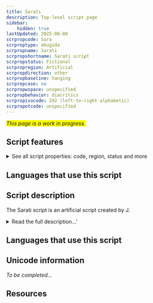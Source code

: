 ```yaml
---
title: Sarati
description: Top-level script page
sidebar:
    hidden: true
lastUpdated: 2025-08-08
scrpropcode: Sara
scrproptype: abugida
scrpropname: Sarati
scrpropshortname: Sarati script
scrpropstatus: Fictional
scrpropregion: Artificial
scrpropdirection: other
scrpropbaseline: hanging
scrpropcase: no
scrpropwspace: unspecified
scrpropbehavior: diacritics
scrpropisocode: 292 (left-to-right alphabetic)
scrpropotcode: unspecified
---
```


<span style='background-color:yellow'>_This page is a work in progress._</span>


## Script features

<details>
<summary> See all script properties: code, region, status and more</summary>
<ScriptInfo />
</details>

## Languages that use this script

<WsList script='Sara' wsMax='5' />

## Script description

The Sarati script is an artificial script created by J.

<details>
<summary>Read the full description...'</summary>R. R. Tolkien for writing the artificial language, Quenya, which is spoken in the fictional territory of Middle-earth, where many of Tolkien’s novels are set.

Sarati is an abugida. Each letter, called a _sarat_, represents one phoneme. The script is based on consonants, with vowels written as diacritics. The script can be written in any direction, vertically, horizontally or [boustrophedon](/reference/glossary#boust), but is most often written vertically from top to bottom.

Sarati was created partly to provide a history for the better-known [Tengwar](https://scriptsource.org/cms/scripts/page.php?item_id=script_detail&uid=g23d9a269f) script, which is claimed to be the descendant of Sarati.
</details>

## Languages that use this script

<WsList script='Sara' wsMax='5' />

## Unicode information

_To be completed..._

## Resources

<ScriptResources detailSummary='seemore' />

